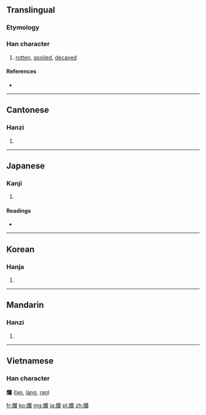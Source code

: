 {{also|烂}}
==Translingual==

===Etymology===
{{Han compound|火|闌|t1=fire|ls=psc}}

===Han character===
{{Han char|rn=86|rad=火|as=17|sn=21|four=9782<sub>0</sub>|canj=火日弓田 (FANW)}}

# [[rotten]], [[spoiled]], [[decayed]]

====References====
* {{Han ref|kx=0687.250|dkj=19604|dj=1099.120|hdz=32249.020|uh=721B|ud=29211|bh=C4EA|bd=50410}}

----

==Cantonese==

===Hanzi===
{{yue-hanzi|jyut=|y=laan6|sim=烂}}

# {{defn|Cantonese|sort=火17}}

----

==Japanese==

===Kanji===
{{ja-kanji|grade=|rs=火17}}

# {{defn|Japanese|sort=火17}}

====Readings====
* {{ja-readings|on=[[らん]] (ran)|kun=[[ただれる]] (tadareru)}}

----

==Korean==

===Hanja===
{{ko-hanja|hangeul=란>난|eumhun=|rv=ran>nan|mr=ran>nan|y=lan>nan}}

# {{defn|Korean|sort=火17}}

----

==Mandarin==

===Hanzi===
{{cmn-hanzi|sim=烂|pin=[[jiào]] ([[jiao4]]), [[làn]] ([[lan4]])|wg=chiao<sup>4</sup>, lan<sup>4</sup>}}
#{{defn|Mandarin|sort=火17}}

----

==Vietnamese==
===Han character===
'''爛''' ([[lạn]], [[láng]], [[rạn]])

[[fr:爛]]
[[ko:爛]]
[[mg:爛]]
[[ja:爛]]
[[pl:爛]]
[[zh:爛]]